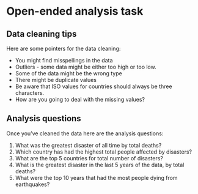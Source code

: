 # Open-ended analysis task

## Data cleaning tips

Here are some pointers for the data cleaning:

* You might find misspellings in the data 
* Outliers - some data might be either too high or too low.
* Some of the data might be the wrong type
* There might be duplicate values
* Be aware that ISO values for countries should always be three characters.
* How are you going to deal with the missing values?

## Analysis questions

Once you’ve cleaned the data here are the analysis questions:

1. What was the greatest disaster of all time by total deaths?
2. Which country has had the highest total people affected by disasters?
3. What are the top 5 countries for total number of disasters?
4. What is the greatest disaster in the last 5 years of the data, by total deaths?
5. What were the top 10 years that had the most people dying from earthquakes?

